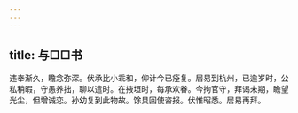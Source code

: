 ```yaml
---
---
---
```

title: 与□□书
---



违奉渐久，瞻念弥深。伏承比小乖和，仰计今已痊复。居易到杭州，已逾岁时，公私稍暇，守愚养拙，聊以遣时。在掖垣时，每承欢眷。今拘官守，拜谒未期，瞻望光尘，但增诚恋。孙幼复到此物故。馀具回使咨报。伏惟昭悉。居易再拜。